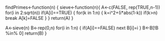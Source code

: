 findPrimes<-function(n) {
sieve<-function(n){
A<-c(FALSE, rep(TRUE,n-1))
for(i in 2:sqrt(n))
  if(A[i]==TRUE) {
    for(k in 1:n) {
      k=i^2+(i*abs(1-k))
      if(k>n)
      break
      A[k]=FALSE
    }
  }
  return(A)
}

A<-sieve(n)
B<-rep(0,n)
for(i in 1:n) {
if(A[i]==FALSE)
next
B[i]=i
}
B<-B[!B %in% 0]
return(B)
}